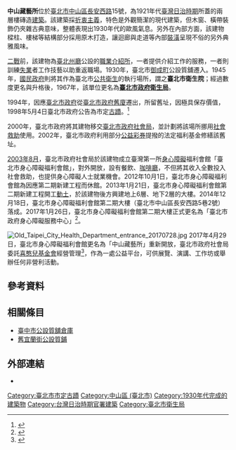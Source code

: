 {{coord|25|03|00|N|121|31|14|E|region:TW_type:landmark|display=title}}
{{tw monument
|name=臺北市政府衛生局舊址
|formername=臺北市政府衛生局舊址<br>臺北市身心障礙福利會館
|image= Taipei Welfare Center for the Disabled 1st phase 20060116.jpg
|imagename=
|othername=
|formalname=
|level=直轄市定古蹟
|class=衙署
|date=1998年5月4日
|time={{flagicon|Empire of Japan}}日本昭和年間（1921年代）
|location={{TWN}}[[臺北市|臺北市]][[中山區_(臺北市)|中山區]][[長安西路|長安西路]]15號
|open=
|cost=
|website=
|reg_url =https://nchdb.boch.gov.tw/assets/overview/monument/19980504000011
}}
'''中山藏藝所'''位於[[臺北市|臺北市]][[中山區_(臺北市)|中山區]][[長安西路|長安西路]]15號，為1921年代[[臺灣日治時期|臺灣日治時期]]所蓋的兩層樓磚造[[建築|建築]]。該建築採[[折衷主義|折衷主義]]，特色是外觀簡潔的現代建築，但木窗、橫帶裝飾仍夾雜古典意味，整體表現出1930年代的歐風氣息。另外在內部方面，該建物樑柱、樓梯等結構部分採用原木打造，讓迴廊與走道等內部[[裝潢|裝潢]]呈現不俗的另外典雅風味。

[[二戰|二戰]]前，該建物為[[臺北州廳|臺北州廳]]公設的[[職業介紹所|職業介紹所]]，一者提供介紹工作的服務，一者則訓練[[失業|失業]]者工作技藝以助重返職場。1930年，臺北市[[御成町|御成町]]公設質舖遷入。1945年，[[國民政府|國民政府]]則將其作為臺北市[[公共衛生|公共衛生]]的執行場所，謂之'''臺北市衛生院'''；經過數度更名與升格後，1967年，該單位更名為'''[[臺北市政府衛生局|臺北市政府衛生局]]'''。

1994年，因應[[臺北市政府|臺北市政府]]從[[臺北市政府舊廈|臺北市政府舊廈]]遷出，所留舊址，因極具保存價值，1998年5月4日臺北市政府公告為市定[[古蹟|古蹟]]。<ref>{{Cite web|url=https://nchdb.boch.gov.tw/assets/advanceSearch/monument/19980504000011|title=臺北市政府衛生局舊址|accessdate=|author=|date=|publisher=文化部文化資產局|archive-date=2019-01-14|archive-url=https://web.archive.org/web/20190114100617/https://nchdb.boch.gov.tw/assets/advanceSearch/monument/19980504000011|dead-url=no}}</ref>

2000年，臺北市政府將其建物移交[[臺北市政府社會局|臺北市政府社會局]]，並計劃將該場所挪用[[社會救助|社會救助]]使用。2002年，臺北市政府利用部分[[公益彩券|公益彩券]]提撥的法定福利基金修繕該舊址。

[[2003年8月|2003年8月]]，臺北市政府社會局於該建物成立臺灣第一所[[身心障礙|身心障礙]]福利會館「臺北市身心障礙福利會館」，對外開放，設有餐飲、[[咖啡廳|咖啡廳]]，不但將其收入全數投入社會救助，也提供身心障礙人士就業機會。2012年10月1日，臺北市身心障礙福利會館為因應第二期新建工程而休館。2013年1月21日，臺北市身心障礙福利會館第二期新建工程開工[[動土|動土]]，於該建物後方興建地上6層、地下2層的大樓。2014年12月18日，臺北市身心障礙福利會館第二期大樓（臺北市中山區長安西路5巷2號）落成。2017年1月26日，臺北市身心障礙福利會館第二期大樓正式更名為「臺北市政府身心障礙服務中心」<ref>{{Cite web|url=http://tpiwcd.org.tw/resource.php?categoryid=11|title=身心障礙服務中心介紹|accessdate=2017-05-09|author=臺北市身心障礙服務中心|date=2017-05-09|publisher=臺北市身心障礙服務中心|archive-date=2017-07-28|archive-url=https://web.archive.org/web/20170728205624/http://tpiwcd.org.tw/resource.php?categoryid=11|dead-url=no}}</ref>。

[[File:Old_Taipei_City_Health_Department_entrance_20170728.jpg|thumb]]
2017年4月29日，臺北市身心障礙福利會館更名為「中山藏藝所」重新開放，臺北市政府社會局委託[[喜憨兒基金會|喜憨兒基金會]]經營管理<ref>{{Cite web|url=https://udn.com/news/story/7323/2434101|title=市定古蹟做公益 北市「中山藏藝所」開放|accessdate=2017-04-30|author=翁浩然|publisher=聯合報|date=2017-04-30|archive-date=2017-04-30|archive-url=https://web.archive.org/web/20170430023804/https://udn.com/news/story/7323/2434101|dead-url=no}}</ref>，作為一處公益平台，可供展覽、演講、工作坊或舉辦任何非營利活動。

== 參考資料 ==
{{reflist}}

==相關條目==
* [[臺中市公設質舖倉庫|臺中市公設質舖倉庫]]
* [[舊宜蘭街公設質鋪|舊宜蘭街公設質鋪]]

== 外部連結 ==
{{commons category|Old Taipei City Health Department}}
* {{facebook|Zhongshan15|中山藏藝所}}

{{臺北市文化資產}}
{{台灣直轄市定古蹟}}

[[Category:臺北市市定古蹟|Category:臺北市市定古蹟]]
[[Category:中山區_(臺北市)|Category:中山區 (臺北市)]]
[[Category:1930年代完成的建築物|Category:1930年代完成的建築物]]
[[Category:台灣日治時期官署建築|Category:台灣日治時期官署建築]]
[[Category:臺北市衛生局|Category:臺北市衛生局]]